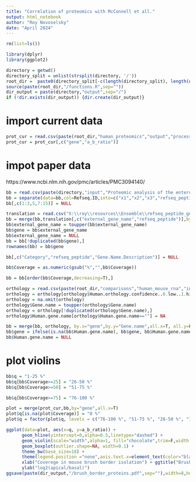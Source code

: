 ---
title: "Correlation of proteomics with McConnell et all."
output: html_notebook
author: "Roy Novoselsky"
date: "April 2024"
---

```{r}
rm(list=ls()) 
```

```{r}
library(dplyr)
library(ggplot2)
```

```{r}
directory = getwd()
directory_split = unlist(strsplit(directory, '/'))
root_dir =  paste0(directory_split[-c(length(directory_split), length(directory_split)-1)], collapse = '/')
source(paste(root_dir,"/functions.R",sep=""))
dir_output = paste(directory,"output",sep="/")
if (!dir.exists(dir_output)) {dir.create(dir_output)}
```

# import current data
```{r}

prot_cur = read.csv(paste(root_dir,"human_proteomics","output","processed_data.csv",sep="/"))
prot_cur = prot_cur[,c("gene","a_b_ratio")]
```

# impot paper data
https://www.ncbi.nlm.nih.gov/pmc/articles/PMC3094140/
```{r}
bb = read.csv(paste(directory,"input","Proteomic analysis of the enterocyte brush border_tableS1.csv",sep="/"))
bb = separate(data=bb,col=Refseq.ID,into=c("x1","x2","x3","refseq_peptide","x4"),sep="\\.|\\|")
bb[,c(1:3,5,7:15)] = NULL

translation = read.csv("X:\\roy\\resources\\Ensemble\\refseq_peptide_genes.csv")
bb = merge(bb,translation[,c("external_gene_name","refseq_peptide")],by="refseq_peptide")
bb$external_gene_name = toupper(bb$external_gene_name)
bb$gene = bb$external_gene_name
bb$external_gene_name = NULL
bb = bb[!duplicated(bb$gene),]
rownames(bb) = bb$gene

bb[,c("Category","refseq_peptide","Gene.Name.Description")] = NULL

bb$Coverage = as.numeric(gsub("%","",bb$Coverage))

bb = bb[order(bb$Coverage,decreasing=T),]

orthology = read.csv(paste(root_dir,"comparisons","human_mouse_rna","input","Mouse_Human_orthology_ENS109.csv",sep="/"))
orthology = orthology[orthology$Human.orthology.confidence..0.low..1.high.==1 & !is.na(orthology$Gene.name),c("Gene.name","Human.gene.name")]
orthology = na.omit(orthology)
orthology$Gene.name = toupper(orthology$Gene.name)
orthology = orthology[!duplicated(orthology$Gene.name),]
orthology$Human.gene.name[orthology$Human.gene.name==""] = NA

bb = merge(bb, orthology, by.x="gene",by.y="Gene.name",all.x=T, all.y=F)
bb$gene = ifelse(is.na(bb$Human.gene.name), bb$gene, bb$Human.gene.name)
bb$Human.gene.name = NULL
```

# plot violins
```{r}
bb$q = "1-25 %"
bb$q[bb$Coverage>=25] = "26-50 %"
bb$q[bb$Coverage>=50] = "51-75 %"

bb$q[bb$Coverage>=75] = "76-100 %"

plot = merge(prot_cur,bb,by="gene",all.x=T)
plot$q[is.na(plot$Coverage)] = "0 %"
plot$q = factor(plot$q, levels = c("76-100 %", "51-75 %", "26-50 %", "1-25 %", "0 %"))

ggplot(data=plot, aes(x=q, y=a_b_ratio)) +
      geom_hline(yintercept=0,alpha=0.5,linetype="dashed") +
      geom_violin(scale="width",alpha=1, fill="chocolate",trim=F,width =0.3) +
      geom_boxplot(outlier.shape=NA, width=0.1) +
      theme_bw(base_size=18) + 
      theme(legend.position ="none",axis.text.x=element_text(color="black",angle=0,vjust=0.6),panel.grid = element_blank(),axis.text.y=element_text(color="black")) +
      xlab("Coverege in mouse brush border isolation") + ggtitle("Brush border") +
      ylab("log2(apical/basal)") 
ggsave(paste(dir_output,"/brush_border_proteins.pdf",sep=""),width=8,height=4,units="in")

```
